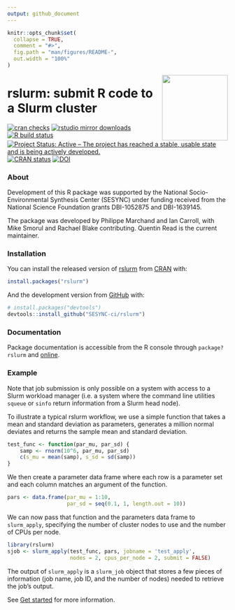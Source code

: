 ```yaml
---
output: github_document
---
```


<!-- README.md is generated from README.Rmd. Please edit that file -->

```r
knitr::opts_chunk$set(
  collapse = TRUE,
  comment = "#>",
  fig.path = "man/figures/README-",
  out.width = "100%"
)
```

<img src="logo_slurm.png" align="right" width=150px>  

# rslurm: submit R code to a Slurm cluster

<!-- badges: start -->
[![cran checks](https://cranchecks.info/badges/worst/rslurm)](https://CRAN.R-project.org/web/checks/check_results_rslurm.html)
[![rstudio mirror downloads](https://cranlogs.r-pkg.org/badges/rslurm)](https://CRAN.R-project.org/package=rslurm)
[![R build status](https://github.com/SESYNC-ci/rslurm/workflows/R-CMD-check/badge.svg)](https://github.com/SESYNC-ci/rslurm/actions)
[![Project Status: Active – The project has reached a stable, usable state and is being actively developed.](https://www.repostatus.org/badges/latest/active.svg)](https://www.repostatus.org/#active)
[![CRAN status](https://www.r-pkg.org/badges/version/rslurm)](https://CRAN.R-project.org/package=rslurm)
[![DOI](https://zenodo.org/badge/37485241.svg)](https://zenodo.org/badge/latestdoi/37485241)
<!-- badges: end -->

### About

Development of this R package was supported by the National Socio-Environmental Synthesis Center (SESYNC) under funding received from the National Science Foundation grants DBI-1052875 and DBI-1639145.

The package was developed by Philippe Marchand and Ian Carroll, with Mike Smorul and Rachael Blake contributing. Quentin Read is the current maintainer.


### Installation

You can install the released version of [rslurm](https://cran.r-project.org/package=rslurm) from [CRAN](https://CRAN.R-project.org) with:

``` r
install.packages("rslurm")
```

And the development version from [GitHub](https://github.com/SESYNC-ci/rslurm) with:

``` r
# install.packages("devtools")
devtools::install_github("SESYNC-ci/rslurm")
```

### Documentation

Package documentation is accessible from the R console through `package?rslurm`
and [online](https://sesync-ci.github.io/rslurm).

### Example

Note that job submission is only possible on a system with access to a Slurm workload manager
(i.e. a system where the command line utilities `squeue` or `sinfo` return
information from a Slurm head node).

To illustrate a typical rslurm workflow, we use a simple function that takes
a mean and standard deviation as parameters, generates a million normal deviates
and returns the sample mean and standard deviation.

```r
test_func <- function(par_mu, par_sd) {
    samp <- rnorm(10^6, par_mu, par_sd)
    c(s_mu = mean(samp), s_sd = sd(samp))
}
```

We then create a parameter data frame where each row is a parameter set and each
column matches an argument of the function.

```r
pars <- data.frame(par_mu = 1:10,
                   par_sd = seq(0.1, 1, length.out = 10))
```

We can now pass that function and the parameters data frame to `slurm_apply`,
specifying the number of cluster nodes to use and the number of CPUs per node.

```r
library(rslurm)
sjob <- slurm_apply(test_func, pars, jobname = 'test_apply',
                    nodes = 2, cpus_per_node = 2, submit = FALSE)
```

The output of `slurm_apply` is a `slurm_job` object that stores a few pieces of 
information (job name, job ID, and the number of nodes) needed to retrieve the
job's output.

See [Get started](https://sesync-ci.github.io/rslurm/articles/rslurm.html) for more information.  
